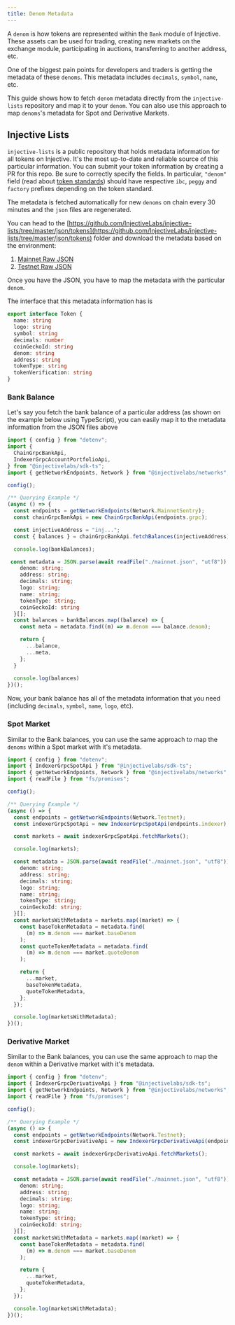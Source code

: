 ```yaml
---
title: Denom Metadata
---
```


A `denom` is how tokens are represented within the `Bank` module of Injective. These assets can be used for trading, creating new markets on the exchange module, participating in auctions, transferring to another address, etc.

One of the biggest pain points for developers and traders is getting the metadata of these `denoms`. This metadata includes `decimals`, `symbol`, `name`, etc.

This guide shows how to fetch `denom` metadata directly from the `injective-lists` repository and map it to your `denom`. You can also use this approach to map `denoms`'s metadata for Spot and Derivative Markets.

## Injective Lists

`injective-lists` is a public repository that holds metadata information for all tokens on Injective. It's the most up-to-date and reliable source of this particular information. You can submit your token information by creating a PR for this repo. Be sure to correctly specify the fields. In particular,  `"denom"` field (read about [token standards](../defi/tokens/README.md)) should have respective `ibc`, `peggy` and `factory` prefixes depending on the token standard.

The metadata is fetched automatically for new `denoms` on chain every 30 minutes and the `json` files are regenerated.

You can head to the [https://github.com/InjectiveLabs/injective-lists/tree/master/json/tokens](https://github.com/InjectiveLabs/injective-lists/tree/master/json/tokens) folder and download the metadata based on the environment:

1. [Mainnet Raw JSON](https://raw.githubusercontent.com/InjectiveLabs/injective-lists/refs/heads/master/json/tokens/mainnet.json)
2. [Testnet Raw JSON](https://github.com/InjectiveLabs/injective-lists/blob/master/json/tokens/testnet.json)

Once you have the JSON, you have to map the metadata with the particular `denom`.

The interface that this metadata information has is

```typescript
export interface Token {
  name: string
  logo: string
  symbol: string
  decimals: number
  coinGeckoId: string
  denom: string
  address: string
  tokenType: string
  tokenVerification: string
}
```

### Bank Balance

Let's say you fetch the bank balance of a particular address (as shown on the example below using TypeScript), you can easily map it to the metadata information from the JSON files above

```typescript
import { config } from "dotenv";
import {
  ChainGrpcBankApi,
  IndexerGrpcAccountPortfolioApi,
} from "@injectivelabs/sdk-ts";
import { getNetworkEndpoints, Network } from "@injectivelabs/networks";

config();

/** Querying Example */
(async () => {
  const endpoints = getNetworkEndpoints(Network.MainnetSentry);
  const chainGrpcBankApi = new ChainGrpcBankApi(endpoints.grpc);

  const injectiveAddress = "inj...";
  const { balances } = chainGrpcBankApi.fetchBalances(injectiveAddress);

  console.log(bankBalances);

 const metadata = JSON.parse(await readFile("./mainnet.json", "utf8")) as {
    denom: string;
    address: string;
    decimals: string;
    logo: string;
    name: string;
    tokenType: string;
    coinGeckoId: string
  }[];
  const balances = bankBalances.map((balance) => {
    const meta = metadata.find((m) => m.denom === balance.denom);

    return {
      ...balance,
      ...meta,
    };
  }
  
  console.log(balances)
})();
```

Now, your bank balance has all of the metadata information that you need (including `decimals`, `symbol`, `name`, `logo`, etc).

### Spot Market

Similar to the Bank balances, you can use the same approach to map the `denoms` within a Spot market with it's metadata.

```typescript
import { config } from "dotenv";
import { IndexerGrpcSpotApi } from "@injectivelabs/sdk-ts";
import { getNetworkEndpoints, Network } from "@injectivelabs/networks";
import { readFile } from "fs/promises";

config();

/** Querying Example */
(async () => {
  const endpoints = getNetworkEndpoints(Network.Testnet);
  const indexerGrpcSpotApi = new IndexerGrpcSpotApi(endpoints.indexer);

  const markets = await indexerGrpcSpotApi.fetchMarkets();

  console.log(markets);

  const metadata = JSON.parse(await readFile("./mainnet.json", "utf8")) as {
    denom: string;
    address: string;
    decimals: string;
    logo: string;
    name: string;
    tokenType: string;
    coinGeckoId: string;
  }[];
  const marketsWithMetadata = markets.map((market) => {
    const baseTokenMetadata = metadata.find(
      (m) => m.denom === market.baseDenom
    );
    const quoteTokenMetadata = metadata.find(
      (m) => m.denom === market.quoteDenom
    );

    return {
      ...market,
      baseTokenMetadata,
      quoteTokenMetadata,
    };
  });

  console.log(marketsWithMetadata);
})();
```

### Derivative Market

Similar to the Bank balances, you can use the same approach to map the `denom` within a Derivative market with it's metadata.

```typescript
import { config } from "dotenv";
import { IndexerGrpcDerivativeApi } from "@injectivelabs/sdk-ts";
import { getNetworkEndpoints, Network } from "@injectivelabs/networks";
import { readFile } from "fs/promises";

config();

/** Querying Example */
(async () => {
  const endpoints = getNetworkEndpoints(Network.Testnet);
  const indexerGrpcDerivativeApi = new IndexerGrpcDerivativeApi(endpoints.indexer);

  const markets = await indexerGrpcDerivativeApi.fetchMarkets();

  console.log(markets);

  const metadata = JSON.parse(await readFile("./mainnet.json", "utf8")) as {
    denom: string;
    address: string;
    decimals: string;
    logo: string;
    name: string;
    tokenType: string;
    coinGeckoId: string;
  }[];
  const marketsWithMetadata = markets.map((market) => {
    const baseTokenMetadata = metadata.find(
      (m) => m.denom === market.baseDenom
    );

    return {
      ...market,
      quoteTokenMetadata,
    };
  });

  console.log(marketsWithMetadata);
})();
```
